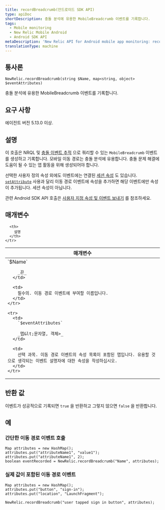 ```yaml
---
title: recordBreadcrumb(안드로이드 SDK API)
type: apiDoc
shortDescription: 충돌 분석에 유용한 MobileBreadcrumb 이벤트를 기록합니다.
tags:
  - Mobile monitoring
  - New Relic Mobile Android
  - Android SDK API
metaDescription: 'New Relic API for Android mobile app monitoring: record a MobileBreadcrumb event for crash analysis.'
translationType: machine
---
```


## 통사론

```
NewRelic.recordBreadcrumb(string $Name, map<string, object> $eventAttributes)
```

충돌 분석에 유용한 MobileBreadcrumb 이벤트를 기록합니다.

## 요구 사항

에이전트 버전 5.13.0 이상.

## 설명

이 호출은 NRQL 및 [충돌 이벤트 추적](/docs/mobile-monitoring/mobile-monitoring-ui/crashes/mobile-crash-event-trail) 으로 쿼리할 수 있는 `MobileBreadcrumb` 이벤트를 생성하고 기록합니다. 모바일 이동 경로는 충돌 분석에 유용합니다. 충돌 문제 해결에 도움이 될 수 있는 앱 활동을 위해 생성되어야 합니다.

선택한 사용자 정의 속성 외에도 이벤트에는 연결된 [세션 속성](/docs/insights/explore-data/attributes/mobile-default-attributes-insights#mobile-list) 도 있습니다. [`setAttribute`](/docs/mobile-monitoring/new-relic-mobile-android/android-sdk-api/set-attribute) 사용과 달리 이동 경로 이벤트에 속성을 추가하면 해당 이벤트에만 속성이 추가됩니다. 세션 속성이 아닙니다.

관련 Android SDK API 호출은 [사용자 지정 속성 및 이벤트 보내기](/docs/mobile-monitoring/new-relic-mobile-android/install-configure/guide-custom-instrumentation-api#send-insights) 를 참조하세요.

## 매개변수

<table>
  <thead>
    <tr>
      <th width="30%">
        매개변수
      </th>

      <th>
        설명
      </th>
    </tr>
  </thead>

  <tbody>
    <tr>
      <td>
        `$Name`

        _끈_
      </td>

      <td>
        필수의. 이동 경로 이벤트에 부여할 이름입니다.
      </td>
    </tr>

    <tr>
      <td>
        `$eventAttributes`

        _맵&lt;문자열, 객체>_
      </td>

      <td>
        선택 과목. 이동 경로 이벤트의 속성 목록이 포함된 맵입니다. 유용할 것으로 생각되는 이벤트 설명자에 대한 속성을 작성하십시오.
      </td>
    </tr>
  </tbody>
</table>

## 반환 값

이벤트가 성공적으로 기록되면 `true` 을 반환하고 그렇지 않으면 `false` 을 반환합니다.

## 예

### 간단한 이동 경로 이벤트 호출

```
Map attributes = new HashMap();
attributes.put("attributeName1", "value1");
attributes.put("attributeName1", 2);
boolean eventRecorded = NewRelic.recordBreadcrumb("Name", attributes);
```

### 실제 값이 포함된 이동 경로 이벤트

```
Map attributes = new HashMap();
attributes.put("button", "sign-in");
attributes.put("location", "LaunchFragment");

NewRelic.recordBreadcrumb("user tapped sign in button", attributes);
```